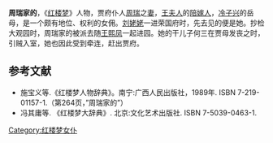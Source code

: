 '''周瑞家的'''，《[[红楼梦|红楼梦]]》人物，贾府仆人[[周瑞_(紅樓夢)|周瑞]]之[[妻|妻]]，[[王夫人_(紅樓夢)|王夫人]]的[[陪嫁人|陪嫁人]]，[[冷子兴|冷子兴]]的岳母，是一个颇有地位、权利的女佣。[[刘姥姥|刘姥姥]]一进荣国府时，先去见的便是她。抄检大观园时，周瑞家的被派去随[[王熙凤|王熙凤]]一起进园。她的干儿子何三在贾母发丧之时，引贼入室，她也因此受到牵连，赶出贾府。

== 参考文献 ==
* 施宝义等.《红楼梦人物辞典》。南宁:广西人民出版社，1989年. ISBN 7-219-01157-1.（第264页，”周瑞家的”）
* 冯其庸等. 《红楼梦大辞典》. 北京:文化艺术出版社. ISBN 7-5039-0463-1.

[[Category:红楼梦女仆|Category:红楼梦女仆]]